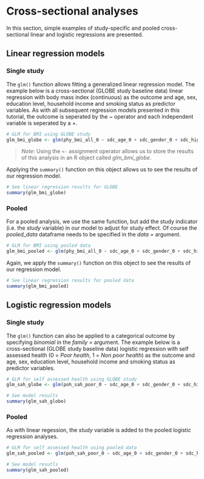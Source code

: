 # Cross-sectional analyses {#cross-sectional}
In this section, simple examples of study-specific and pooled cross-sectional linear and logistic regressions are presented.

## Linear regression models
### Single study
The `glm()` function allows fitting a generalized linear regression model. The example below is a cross-sectional (GLOBE study baseline data) linear regression with body mass index (continuous) as the outcome and age, sex, education level, household income and smoking status as predictor variables. As with all subsequent regression models presented in this tutorial, the outcome is seperated by the *~* operator and each independent variable is seperated by a *+*. 
```r
# GLM for BMI using GLOBE study
glm_bmi_globe <- glm(phy_bmi_all_0 ~ sdc_age_0 + sdc_gender_0 + sdc_highest_edu_0 + sdc_income_0 + lsb_smk_status_0, family = gaussian, data = globe_data)
```

>*Note*: Using the `<-` assignment operator allows us to store the results of this analysis in an R object called *glm_bmi_globe*. 

Applying the `summary()` function on this object allows us to see the results of our regression model. 
```r
# See linear regression results for GLOBE
summary(glm_bmi_globe)
```

### Pooled
For a pooled analysis, we use the same function, but add the study indicator (i.e. the *study* variable) in our model to adjust for study effect. Of course the *pooled_data* dataframe needs to be specified in the _data =_ argument.
```r
# GLM for BMI using pooled data
glm_bmi_pooled <- glm(phy_bmi_all_0 ~ sdc_age_0 + sdc_gender_0 + sdc_highest_edu_0 + sdc_income_0 + lsb_smk_status_0 + study, family = gaussian, data = pooled_data)
```

Again, we apply the `summary()` function on this object to see the results of our regression model. 
```r
# See linear regression results for pooled data
summary(glm_bmi_pooled)
```

## Logistic regression models
### Single study
The `glm()` function can also be applied to a categorical outcome by specifying _binomial_ in the _family =_ argument. The example below is a cross-sectional (GLOBE study baseline data) logistic regression with self assessed health (0 = _Poor health_, 1 = _Non poor health_) as the outcome and age, sex, education level, household income and smoking status as predictor variables. 
```r
# GLM for self assessed health using GLOBE study
glm_sah_globe <- glm(poh_sah_poor_0 ~ sdc_age_0 + sdc_gender_0 + sdc_highest_edu_0 + sdc_income_0 + lsb_smk_status_0, family = binomial, data = globe_data)

# See model results
summary(glm_sah_globe)
```

### Pooled
As with linear regession, the *study* variable is added to the pooled logistic regression analyses.
```r
# GLM for self assessed health using pooled data
glm_sah_pooled <- glm(poh_sah_poor_0 ~ sdc_age_0 + sdc_gender_0 + sdc_highest_edu_0 + sdc_income_0 + lsb_smk_status_0 + study, family = binomial, data = pooled_data)

# See model resutls
summary(glm_sah_pooled)
```
